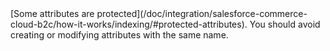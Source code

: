 <Callout>
[Some attributes are protected](/doc/integration/salesforce-commerce-cloud-b2c/how-it-works/indexing/#protected-attributes). You should avoid creating or modifying attributes with the same name.
</Callout>